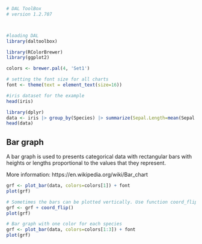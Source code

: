 ```r
# DAL ToolBox
# version 1.2.707



#loading DAL
library(daltoolbox) 
```

```r
library(RColorBrewer)
library(ggplot2)

colors <- brewer.pal(4, 'Set1')

# setting the font size for all charts
font <- theme(text = element_text(size=16))
```

```r
#iris dataset for the example
head(iris)
```

```r
library(dplyr)
data <- iris |> group_by(Species) |> summarize(Sepal.Length=mean(Sepal.Length))
head(data)
```

## Bar graph

A bar graph is used to presents categorical data with rectangular bars with heights or lengths proportional to the values that they represent. 

More information: https://en.wikipedia.org/wiki/Bar_chart

```r
grf <- plot_bar(data, colors=colors[1]) + font
plot(grf)
```

```r
# Sometimes the bars can be plotted vertically. Use function coord_flip() for that.
grf <- grf + coord_flip()
plot(grf)
```

```r
# Bar graph with one color for each species
grf <- plot_bar(data, colors=colors[1:3]) + font
plot(grf)
```


